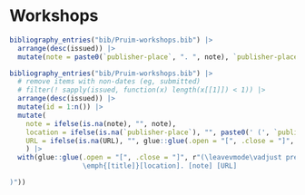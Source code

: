 
\pagebreak[1]

# Workshops

```r
bibliography_entries("bib/Pruim-workshops.bib") |>
  arrange(desc(issued)) |>
  mutate(note = paste0(`publisher-place`, ". ", note), `publisher-place` = NA)
```

```r
bibliography_entries("bib/Pruim-workshops.bib") |> 
  # remove items with non-dates (eg, submitted)
  # filter(! sapply(issued, function(x) length(x[[1]]) < 1)) |>  
  arrange(desc(issued)) |>
  mutate(id = 1:n()) |>                         
  mutate(
    note = ifelse(is.na(note), "", note),
    location = ifelse(is.na(`publisher-place`), "", paste0(' (', `publisher-place`, ')')),
    URL = ifelse(is.na(URL), "", glue::glue(.open = "[", .close = "]", "\\url{[URL]}"))
    ) |>
  with(glue::glue(.open = "[", .close = "]", r"(\leavevmode\vadjust pre{\hypertarget{ref-workshop:[id]}{}}
                  \emph{[title]}[location]. [note] [URL]

)"))
```


